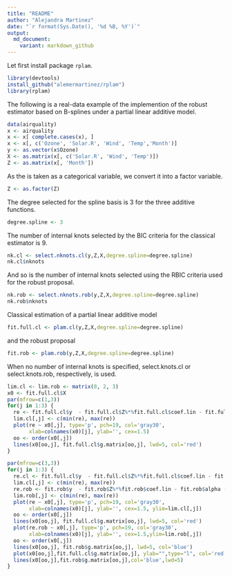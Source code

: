 ```yaml
---
title: "README"
author: "Alejandra Martinez"
date: "`r format(Sys.Date(), '%d %B, %Y')`"
output:
  md_document:
    variant: markdown_github
---
```


Let first install package <code>rplam</code>.

```r
library(devtools)
install_github("alemermartinez/rplam")
library(rplam)
```

The following is a real-data example of the implemention of the robust estimator based on B-splines under a partial linear additive model.

```r

data(airquality)
x <- airquality
x <- x[ complete.cases(x), ]
x <- x[, c('Ozone', 'Solar.R', 'Wind', 'Temp','Month')]
y <- as.vector(x$Ozone)
X <- as.matrix(x[, c('Solar.R', 'Wind', 'Temp')])
Z <- as.matrix(x[, 'Month'])
```

As the \code{Z} is taken as a categorical variable, we convert it into a factor variable.
```r
Z <- as.factor(Z)
```


The degree selected for the spline basis is 3 for the three additive functions.
```r
degree.spline <- 3
```

The number of internal knots selected by the BIC criteria for the classical estimator is 9.
```r
nk.cl <- select.nknots.cl(y,Z,X,degree.spline=degree.spline)
nk.cl$nknots
```
And so is the number of internal knots selected using the RBIC criteria used for the robust proposal.
```r
nk.rob <- select.nknots.rob(y,Z,X,degree.spline=degree.spline)
nk.rob$nknots
```

Classical estimation of a partial linear additive model
```r
fit.full.cl <- plam.cl(y,Z,X,degree.spline=degree.spline)
```
and the robust proposal
```r
fit.rob <- plam.rob(y,Z,X,degree.spline=degree.spline)
```
When no number of internal knots is specified, select.knots.cl or select.knots.rob, respectively, is used.

```r
lim.cl <- lim.rob <- matrix(0, 2, 3)
x0 <- fit.full.cl$X
par(mfrow=c(1,3))
for(j in 1:3) {
  re <- fit.full.cl$y  - fit.full.cl$Z%*%fit.full.cl$coef.lin - fit.full.cl$alpha - rowSums(fit.full.cl$g.matrix[,-j])
  lim.cl[,j] <- c(min(re), max(re))
  plot(re ~ x0[,j], type='p', pch=19, col='gray30', 
       xlab=colnames(x0)[j], ylab='', cex=1.5)
  oo <- order(x0[,j])
  lines(x0[oo,j], fit.full.cl$g.matrix[oo,j], lwd=5, col='red')
}
```

```r
par(mfrow=c(3,3))
for(j in 1:3) {
  re.cl <- fit.full.cl$y  - fit.full.cl$Z%*%fit.full.cl$coef.lin - fit.full.cl$alpha - rowSums(fit.full.cl$g.matrix[,-j])
  lim.cl[,j] <- c(min(re), max(re))
  re.rob <- fit.rob$y  - fit.rob$Z%*%fit.rob$coef.lin - fit.rob$alpha - rowSums(fit.rob$g.matrix[,-j])
  lim.rob[,j] <- c(min(re), max(re))
  plot(re ~ x0[,j], type='p', pch=19, col='gray30', 
       xlab=colnames(x0)[j], ylab='', cex=1.5, ylim=lim.cl[,j])
  oo <- order(x0[,j])
  lines(x0[oo,j], fit.full.cl$g.matrix[oo,j], lwd=5, col='red')
  plot(re.rob ~ x0[,j], type='p', pch=19, col='gray30', 
       xlab=colnames(x0)[j], ylab='', cex=1.5,ylim=lim.rob[,j])
  oo <- order(x0[,j])
  lines(x0[oo,j], fit.rob$g.matrix[oo,j], lwd=5, col='blue')
  plot(x0[oo,j],fit.full.cl$g.matrix[oo,j], ylab="",type="l", col='red', ylim=c(min(lim.cl[1,j],lim.rob[1,j]),max(lim.cl[2,j],lim.rob[2,j])), lwd=5)
  lines(x0[oo,j],fit.rob$g.matrix[oo,j],col='blue',lwd=5)
}
```


